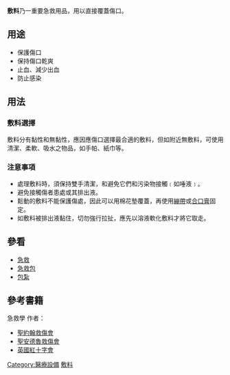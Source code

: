 {{Unreferenced|time=2020-05-22T07:53:02+00:00}}
'''敷料'''乃一重要急救用品，用以直接覆蓋傷口。
==用途==
*保護傷口
*保持傷口乾爽
*止血、減少出血
*防止感染
==用法==
===敷料選擇===
敷料分有黏性和無黏性，應因應傷口選擇最合適的敷料，但如附近無敷料，可使用清潔、柔軟、吸水之物品，如手帕、紙巾等。
===注意事項===
*處理敷料時，須保持雙手清潔，和避免它們和污染物接觸﹝如唾液﹞。
*避免接觸傷者患處或其排出液。
*鬆動的敷料不能保護傷處，因此可以用棉花墊覆蓋，再使用[[繃帶|繃帶]]或[[合口膏|合口膏]]固定。
*如敷料被排出液黏住，切勿強行拉扯，應先以溶液軟化敷料才將它取走。

==參看==
*[[急救|急救]]
*[[急救包|急救包]]
*[[包紮|包紮]]
==參考書籍==
急救學    作者：
* [https://web.archive.org/web/20111211181008/http://www.stjohn.org.hk/b5/index.shtml 聖約翰救傷會]
* [https://web.archive.org/web/20110208140504/http://www.firstaid.org.uk/Home.htm 聖安德魯救傷會]
* [http://www.redcross.org.uk/ 英國紅十字會] {{Wayback|url=http://www.redcross.org.uk/ |date=20110504091419 }}

{{msg:急救用品}}
{{解剖学治疗学及化学分类系统}}
[[Category:醫療設備|Category:醫療設備]]
[[Category:敷料|]]